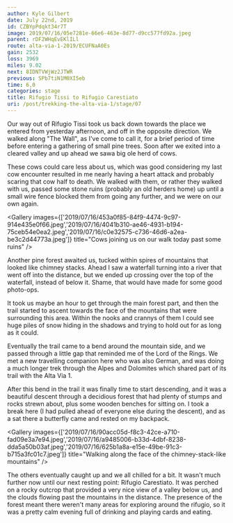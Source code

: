 ```yaml
---
author: Kyle Gilbert
date: July 22nd, 2019
id: CZBYpPdqkt34r7T
image: 2019/07/16/05e7281e-66e6-463e-8d77-d9cc577fd92a.jpeg
parent: rDF2WHqEvEKlILl
route: alta-via-1-2019/ECUFNaA0Es
gain: 2532
loss: 3969
miles: 9.02
next: 8IDNTVWjWz2JTWR
previous: SPb7tiN1M0XI5eb
time: 6,0
categories: stage
title: Rifugio Tissi to Rifugio Carestiato
uri: /post/trekking-the-alta-via-1/stage/07
---
```


<Stats />

<Route />

Our way out of Rifugio Tissi took us back down towards the place we entered
from yesterday afternoon, and off in the opposite direction. We walked along
"The Wall", as I've come to call it, for a brief period of time before
entering a gathering of small pine trees. Soon after we exited into a cleared
valley and up ahead we sawa big ole herd of cows.

These cows could care less about us, which was good considering my last cow
encounter resulted in me nearly having a heart attack and probably scaring that
cow half to death. We walked with them, or rather they walked with us, passed
some stone ruins (probably an old herders home) up until a small wire fence
blocked them from going any further, and we were on our own again.

<Gallery images={['2019/07/16/453a0f85-84f9-4474-9c97-914e435e0f66.jpeg','2019/07/16/4041b310-ae46-4931-b194-75ceb54e0ea2.jpeg','2019/07/16/c0e32575-c736-46d6-a2ea-be3c2d44773a.jpeg']} title="Cows joining us on our walk today past some ruins" />

Another pine forest awaited us, tucked within spires of mountains that looked
like chimney stacks. Ahead I saw a waterfall turning into a river that went off
into the distance, but we ended up crossing over the top of the waterfall, instead
of below it. Shame, that would have made for some good photo-ops.

It took us maybe an hour to get through the main forest part, and then the trail
started to ascent towards the face of the mountains that were surrounding this
area. Within the nooks and crannys of them I could see huge piles of snow
hiding in the shadows and trying to hold out for as long as it could.

Eventually the trail came to a bend around the mountain side, and we passed
through a little gap that reminded me of the Lord of the Rings. We met a new
travelling companion here who was also German, and was doing a much longer
trek through the Alpes and Dolomites which shared part of its trail with the
Alta Via 1.

After this bend in the trail it was finally time to start descending, and it was
a beautiful descent through a decidious forest that had plenty of stumps and
rocks strewn about, plus some wooden benches for sitting on. I took a break here
(I had pulled ahead of everyone else during the descent), and as a sat there a
butterfly came and rested on my backpack.

<Gallery images={['2019/07/16/90acc05d-f8c3-42ce-a710-fad09e3a7e94.jpeg','2019/07/16/a9485006-b33d-4dbf-8238-dda5a50b03af.jpeg','2019/07/16/625b1a8a-e15e-49be-91c3-b715a3fc01c7.jpeg']} title="Walking along the face of the chimney-stack-like mountains" />

The others eventually caught up and we all chilled for a bit. It wasn't much
further now until our next resting point: Rifugio Carestiato. It was perched on
a rocky outcrop that provided a very nice view of a valley below us, and the
clouds flowing past the mountains in the distance. The presence of the forest
meant there weren't many areas for exploring around the rifugio, so it was a
pretty calm evening full of drinking and playing cards and eating.

